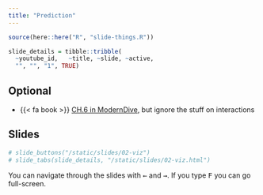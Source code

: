 ```yaml
---
title: "Prediction"
---
```



```r
source(here::here("R", "slide-things.R"))

slide_details = tibble::tribble(
  ~youtube_id,   ~title, ~slide, ~active,
  "", "", "1", TRUE)

```

## Optional

- {{< fa book >}} [CH.6 in ModernDive](https://moderndive.com/6-multiple-regression.html#multiple-regression), but ignore the stuff on interactions


## Slides



```r
# slide_buttons("/static/slides/02-viz")
# slide_tabs(slide_details, "/static/slides/02-viz.html")
```

::: {.callout-note}
You can navigate through the slides with <kbd>←</kbd> and <kbd>→</kbd>. If you type <kbd>F</kbd> you can go full-screen. 
:::



